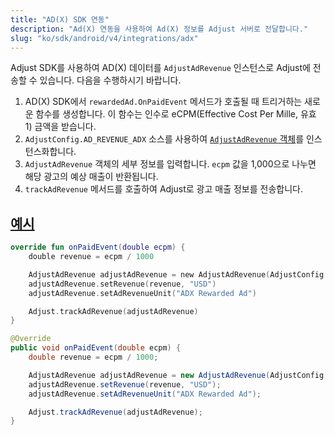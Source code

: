 ```yaml
---
title: "AD(X) SDK 연동"
description: "Ad(X) 연동을 사용하여 Ad(X) 정보를 Adjust 서버로 전달합니다."
slug: "ko/sdk/android/v4/integrations/adx"
---
```


<MinorVersion added="v4.36.0">

Adjust SDK를 사용하여 AD\(X\) 데이터를 `AdjustAdRevenue` 인스턴스로 Adjust에 전송할 수 있습니다. 다음을 수행하시기 바랍니다.

</MinorVersion>

1. AD\(X\) SDK에서 `rewardedAd.OnPaidEvent` 메서드가 호출될 때 트리거하는 새로운 함수를 생성합니다. 이 함수는 인수로 eCPM\(Effective Cost Per Mille, 유효 1\) 금액을 받습니다.
2. `AdjustConfig.AD_REVENUE_ADX` 소스를 사용하여 [`AdjustAdRevenue` 객체](/en/sdk/android/features/ad-revenue)를 인스턴스화합니다.
3. `AdjustAdRevenue` 객체의 세부 정보를 입력합니다. `ecpm` 값을 1,000으로 나누면 해당 광고의 예상 매출이 반환됩니다.
4. `trackAdRevenue` 메서드를 호출하여 Adjust로 광고 매출 정보를 전송합니다.

## [예시](example)

<Tabs>
<Tab title="Kotlin">

```kotlin
override fun onPaidEvent(double ecpm) {
	double revenue = ecpm / 1000

	AdjustAdRevenue adjustAdRevenue = new AdjustAdRevenue(AdjustConfig.AD_REVENUE_ADX)
	adjustAdRevenue.setRevenue(revenue, "USD")
	adjustAdRevenue.setAdRevenueUnit("ADX Rewarded Ad")

	Adjust.trackAdRevenue(adjustAdRevenue)
}

```

</Tab>
<Tab title="Java">

```java
@Override
public void onPaidEvent(double ecpm) {
	double revenue = ecpm / 1000;

	AdjustAdRevenue adjustAdRevenue = new AdjustAdRevenue(AdjustConfig.AD_REVENUE_ADX);
	adjustAdRevenue.setRevenue(revenue, "USD");
	adjustAdRevenue.setAdRevenueUnit("ADX Rewarded Ad");

	Adjust.trackAdRevenue(adjustAdRevenue);
}
```

</Tab>
</Tabs>
